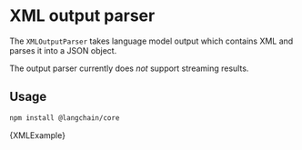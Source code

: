# XML output parser

The `XMLOutputParser` takes language model output which contains XML and parses it into a JSON object.

The output parser currently does _not_ support streaming results.

## Usage



<IntegrationInstallTooltip></IntegrationInstallTooltip>

```bash npm2yarn
npm install @langchain/core
```

<CodeBlock language="typescript">{XMLExample}</CodeBlock>
